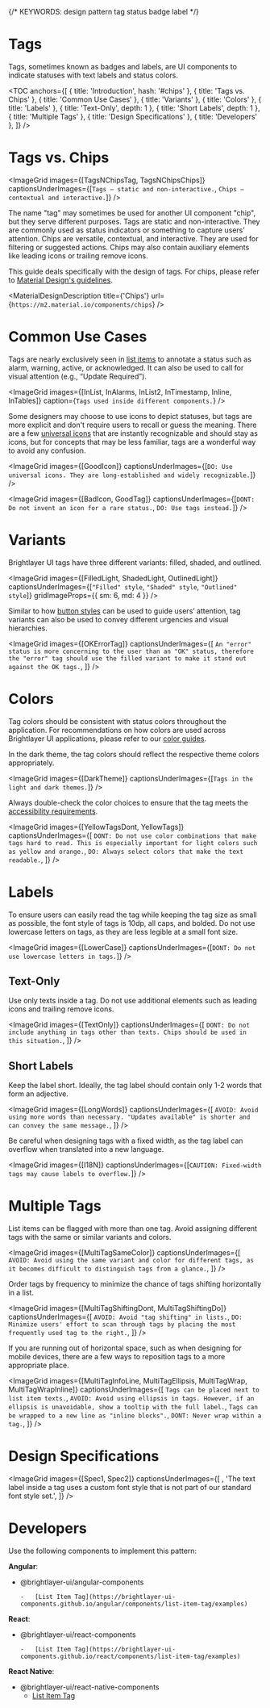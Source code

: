 

{/* KEYWORDS: design pattern tag status badge label */}

# Tags

<ImageGrid images={[BannerImage]} regularWidth />

Tags, sometimes known as badges and labels, are UI components to indicate statuses with text labels and status colors.

<TOC
    anchors={[
        { title: 'Introduction', hash: '#chips' },
        { title: 'Tags vs. Chips' },
        { title: 'Common Use Cases' },
        { title: 'Variants' },
        { title: 'Colors' },
        { title: 'Labels' },
        { title: 'Text-Only', depth: 1 },
        { title: 'Short Labels', depth: 1 },
        { title: 'Multiple Tags' },
        { title: 'Design Specifications' },
        { title: 'Developers' },
    ]}
/>

# Tags vs. Chips

<ImageGrid
    images={[TagsNChipsTag, TagsNChipsChips]}
    captionsUnderImages={[`Tags — static and non-interactive.`, `Chips — contextual and interactive.`]}
/>

The name "tag" may sometimes be used for another UI component "chip", but they serve different purposes. Tags are static and non-interactive. They are commonly used as status indicators or something to capture users’ attention. Chips are versatile, contextual, and interactive. They are used for filtering or suggested actions. Chips may also contain auxiliary elements like leading icons or trailing remove icons.

This guide deals specifically with the design of tags. For chips, please refer to [Material Design's guidelines](https://m2.material.io/components/chips).

<MaterialDesignDescription title={'Chips'} url={`https://m2.material.io/components/chips`} />

<Divider />

# Common Use Cases

Tags are nearly exclusively seen in [list items](/patterns/lists) to annotate a status such as alarm, warning, active, or acknowledged. It can also be used to call for visual attention (e.g., “Update Required”).

<ImageGrid
    images={[InList, InAlarms, InList2, InTimestamp, Inline, InTables]}
    caption={`Tags used inside different components.`}
/>

Some designers may choose to use icons to depict statuses, but tags are more explicit and don't require users to recall or guess the meaning. There are a few [universal icons](/style/icon-guidelines#common-universal-icons) that are instantly recognizable and should stay as icons, but for concepts that may be less familiar, tags are a wonderful way to avoid any confusion.

<ImageGrid
    images={[GoodIcon]}
    captionsUnderImages={[`DO: Use universal icons. They are long-established and widely recognizable.`]}
/>

<ImageGrid
    images={[BadIcon, GoodTag]}
    captionsUnderImages={[`DONT: Do not invent an icon for a rare status.`, `DO: Use tags instead.`]}
/>

# Variants

Brightlayer UI tags have three different variants: filled, shaded, and outlined.

<ImageGrid
    images={[FilledLight, ShadedLight, OutlinedLight]}
    captionsUnderImages={[`"Filled" style`, `"Shaded" style`, `"Outlined" style`]}
    gridImageProps={{ sm: 6, md: 4 }}
/>

Similar to how [button styles](/patterns/buttons#styles) can be used to guide users’ attention, tag variants can also be used to convey different urgencies and visual hierarchies.

<ImageGrid
    images={[OKErrorTag]}
    captionsUnderImages={[
        `An "error" status is more concerning to the user than an "OK" status, therefore the "error" tag should use the filled variant to make it stand out against the OK tags.`,
    ]}
/>

# Colors

Tag colors should be consistent with status colors throughout the application. For recommendations on how colors are used across Brightlayer UI applications, please refer to our [color guides](/style/color).

In the dark theme, the tag colors should reflect the respective theme colors appropriately.

<ImageGrid images={[DarkTheme]} captionsUnderImages={[`Tags in the light and dark themes.`]} />

Always double-check the color choices to ensure that the tag meets the [accessibility requirements](/design/accessibility).

<ImageGrid
    images={[YellowTagsDont, YellowTags]}
    captionsUnderImages={[
        `DONT: Do not use color combinations that make tags hard to read. This is especially important for light colors such as yellow and orange.`,
        `DO: Always select colors that make the text readable.`,
    ]}
/>

# Labels

To ensure users can easily read the tag while keeping the tag size as small as possible, the font style of tags is 10dp, all caps, and bolded. Do not use lowercase letters on tags, as they are less legible at a small font size.

<ImageGrid images={[LowerCase]} captionsUnderImages={[`DONT: Do not use lowercase letters in tags.`]} />

## Text-Only

Use only texts inside a tag. Do not use additional elements such as leading icons and trailing remove icons.

<ImageGrid
    images={[TextOnly]}
    captionsUnderImages={[
        `DONT: Do not include anything in tags other than texts. Chips should be used in this situation.`,
    ]}
/>

## Short Labels

Keep the label short. Ideally, the tag label should contain only 1-2 words that form an adjective.

<ImageGrid
    images={[LongWords]}
    captionsUnderImages={[
        `AVOID: Avoid using more words than necessary. "Updates available" is shorter and can convey the same message.`,
    ]}
/>

Be careful when designing tags with a fixed width, as the tag label can overflow when translated into a new language.

<ImageGrid images={[I18N]} captionsUnderImages={[`CAUTION: Fixed-width tags may cause labels to overflow.`]} />

# Multiple Tags

List items can be flagged with more than one tag. Avoid assigning different tags with the same or similar variants and colors.

<ImageGrid
    images={[MultiTagSameColor]}
    captionsUnderImages={[
        `AVOID: Avoid using the same variant and color for different tags, as it becomes difficult to distinguish tags from a glance.`,
    ]}
/>

Order tags by frequency to minimize the chance of tags shifting horizontally in a list.

<ImageGrid
    images={[MultiTagShiftingDont, MultiTagShiftingDo]}
    captionsUnderImages={[
        `AVOID: Avoid "tag shifting" in lists.`,
        `DO: Minimize users' effort to scan through tags by placing the most frequently used tag to the right.`,
    ]}
/>

If you are running out of horizontal space, such as when designing for mobile devices, there are a few ways to reposition tags to a more appropriate place.

<ImageGrid
    images={[MultiTagInfoLine, MultiTagEllipsis, MultiTagWrap, MultiTagWrapInline]}
    captionsUnderImages={[
        `Tags can be placed next to list item texts.`,
        `AVOID: Avoid using ellipsis in tags. However, if an ellipsis is unavoidable, show a tooltip with the full label.`,
        `Tags can be wrapped to a new line as "inline blocks".`,
        `DONT: Never wrap within a tag.`,
    ]}
/>

<Divider />

# Design Specifications

<ImageGrid
    images={[Spec1, Spec2]}
    captionsUnderImages={[
        ,
        'The text label inside a tag uses a custom font style that is not part of our standard font style set.',
    ]}
/>

# Developers

Use the following components to implement this pattern:

**Angular**:

-   @brightlayer-ui/angular-components

        -   [List Item Tag](https://brightlayer-ui-components.github.io/angular/components/list-item-tag/examples)

**React**:

-   @brightlayer-ui/react-components

        -   [List Item Tag](https://brightlayer-ui-components.github.io/react/components/list-item-tag/examples)

**React Native**:

-   @brightlayer-ui/react-native-components
    -   [List Item Tag](https://brightlayer-ui-components.github.io/react-native/?path=/info/components-documentation--list-item-tag)
